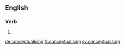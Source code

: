
==English==

===Verb===
{{head|en}}

# {{present participle of|conceptualise|lang=en}}

[[de:conceptualising]]
[[fr:conceptualising]]
[[sv:conceptualising]]